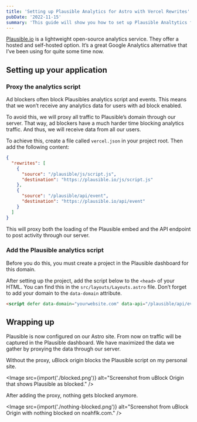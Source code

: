```yaml
---
title: 'Setting up Plausible Analytics for Astro with Vercel Rewrites'
pubDate: '2022-11-15'
summary: 'This guide will show you how to set up Plausible Analtytics for an Astro site on Vercel. We will proxy the traffic through our Vercel in order to avoid getting blocked by ad blockers.'
---
```



[Plausible.io](http://Plausible.io) is a lightweight open-source analytics service. They offer a hosted and self-hosted option. It’s a great Google Analytics alternative that I’ve been using for quite some time now.

## Setting up your application

### Proxy the analytics script

Ad blockers often block Plausibles analytics script and events. This means that we won’t receive any analytics data for users with ad block enabled.

To avoid this, we will proxy all traffic to Plausible’s domain through our server. That way, ad blockers have a much harder time blocking analytics traffic. And thus, we will receive data from all our users.

To achieve this, create a file called `vercel.json` in your project root. Then add the following content:

```json
{
  "rewrites": [
    {
      "source": "/plausible/js/script.js",
      "destination": "https://plausible.io/js/script.js"
    },
    {
      "source": "/plausible/api/event",
      "destination": "https://plausible.io/api/event"
    }
  ]
}
```

This will proxy both the loading of the Plausible embed and the API endpoint to post activity through our server.

### Add the Plausible analytics script

Before you do this, you must create a project in the Plausible dashboard for this domain.

After setting up the project, add the script below to the `<head>` of your HTML. You can find this in the `src/layouts/Layouts.astro` file. Don’t forget to add your domain to the `data-domain` attribute.

```html
<script defer data-domain="yourwebsite.com" data-api="/plausible/api/event" src="/plausible/js/script.js"></script>
```

## Wrapping up

Plausible is now configured on our Astro site. From now on traffic will be captured in the Plausible dashboard. We have maximized the data we gather by proxying the data through our server.

Without the proxy, uBlock origin blocks the Plausible script on my personal site.

<Image src={import('./blocked.png')} alt="Screenshot from uBlock Origin that shows Plausible as blocked." />

After adding the proxy, nothing gets blocked anymore.

<Image src={import('./nothing-blocked.png')} alt="Screenshot from uBlock Origin with nothing blocked on noahflk.com." />
